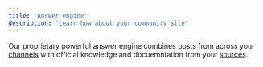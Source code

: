 ```yaml
---
title: 'Answer engine'
description: 'Learn how about your community site'
---
```


Our proprietary powerful answer engine combines posts from across your [channels](/channels) with official knowledge and docuemntation from your [sources](/sources).